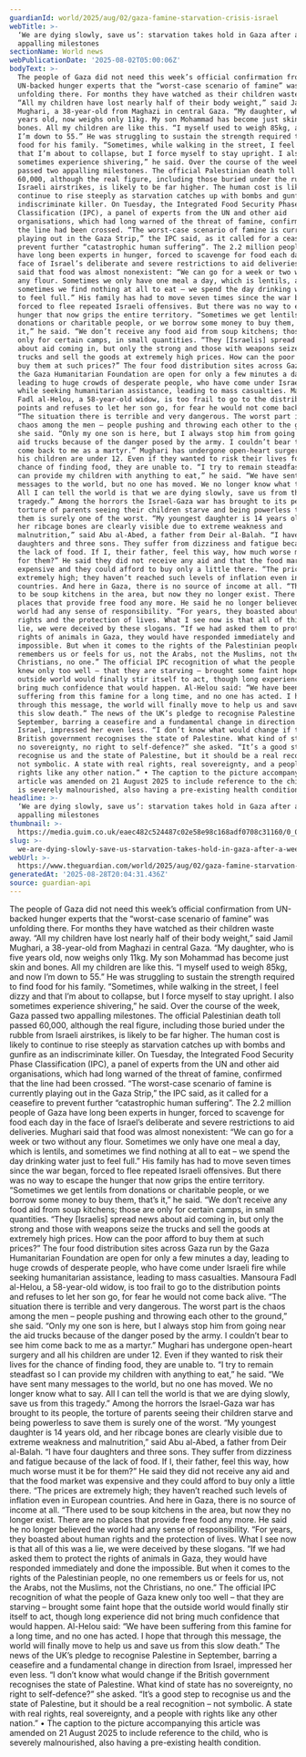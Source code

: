 ```yaml
---
guardianId: world/2025/aug/02/gaza-famine-starvation-crisis-israel
webTitle: >-
  ‘We are dying slowly, save us’: starvation takes hold in Gaza after a week of
  appalling milestones
sectionName: World news
webPublicationDate: '2025-08-02T05:00:06Z'
bodyText: >-
  The people of Gaza did not need this week’s official confirmation from
  UN-backed hunger experts that the “worst-case scenario of famine” was
  unfolding there. For months they have watched as their children waste away.
  “All my children have lost nearly half of their body weight,” said Jamil
  Mughari, a 38-year-old from Maghazi in central Gaza. “My daughter, who is five
  years old, now weighs only 11kg. My son Mohammad has become just skin and
  bones. All my children are like this. “I myself used to weigh 85kg, and now
  I’m down to 55.” He was struggling to sustain the strength required to find
  food for his family. “Sometimes, while walking in the street, I feel dizzy and
  that I’m about to collapse, but I force myself to stay upright. I also
  sometimes experience shivering,” he said. Over the course of the week, Gaza
  passed two appalling milestones. The official Palestinian death toll passed
  60,000, although the real figure, including those buried under the rubble from
  Israeli airstrikes, is likely to be far higher. The human cost is likely to
  continue to rise steeply as starvation catches up with bombs and gunfire as an
  indiscriminate killer. On Tuesday, the Integrated Food Security Phase
  Classification (IPC), a panel of experts from the UN and other aid
  organisations, which had long warned of the threat of famine, confirmed that
  the line had been crossed. “The worst-case scenario of famine is currently
  playing out in the Gaza Strip,” the IPC said, as it called for a ceasefire to
  prevent further “catastrophic human suffering”. The 2.2 million people of Gaza
  have long been experts in hunger, forced to scavenge for food each day in the
  face of Israel’s deliberate and severe restrictions to aid deliveries. Mughari
  said that food was almost nonexistent: “We can go for a week or two without
  any flour. Sometimes we only have one meal a day, which is lentils, and
  sometimes we find nothing at all to eat – we spend the day drinking water just
  to feel full.” His family has had to move seven times since the war began,
  forced to flee repeated Israeli offensives. But there was no way to escape the
  hunger that now grips the entire territory. “Sometimes we get lentils from
  donations or charitable people, or we borrow some money to buy them, that’s
  it,” he said. “We don’t receive any food aid from soup kitchens; those are
  only for certain camps, in small quantities. “They [Israelis] spread news
  about aid coming in, but only the strong and those with weapons seize the
  trucks and sell the goods at extremely high prices. How can the poor afford to
  buy them at such prices?” The four food distribution sites across Gaza run by
  the Gaza Humanitarian Foundation are open for only a few minutes a day,
  leading to huge crowds of desperate people, who have come under Israeli fire
  while seeking humanitarian assistance, leading to mass casualties. Mansoura
  Fadl al-Helou, a 58-year-old widow, is too frail to go to the distribution
  points and refuses to let her son go, for fear he would not come back alive.
  “The situation there is terrible and very dangerous. The worst part is the
  chaos among the men – people pushing and throwing each other to the ground,”
  she said. “Only my one son is here, but I always stop him from going near the
  aid trucks because of the danger posed by the army. I couldn’t bear to see him
  come back to me as a martyr.” Mughari has undergone open-heart surgery and all
  his children are under 12. Even if they wanted to risk their lives for the
  chance of finding food, they are unable to. “I try to remain steadfast so I
  can provide my children with anything to eat,” he said. “We have sent many
  messages to the world, but no one has moved. We no longer know what to say.
  All I can tell the world is that we are dying slowly, save us from this
  tragedy.” Among the horrors the Israel-Gaza war has brought to its people, the
  torture of parents seeing their children starve and being powerless to save
  them is surely one of the worst. “My youngest daughter is 14 years old, and
  her ribcage bones are clearly visible due to extreme weakness and
  malnutrition,” said Abu al-Abed, a father from Deir al-Balah. “I have four
  daughters and three sons. They suffer from dizziness and fatigue because of
  the lack of food. If I, their father, feel this way, how much worse must it be
  for them?” He said they did not receive any aid and that the food market was
  expensive and they could afford to buy only a little there. “The prices are
  extremely high; they haven’t reached such levels of inflation even in European
  countries. And here in Gaza, there is no source of income at all. “There used
  to be soup kitchens in the area, but now they no longer exist. There are no
  places that provide free food any more. He said he no longer believed the
  world had any sense of responsibility. “For years, they boasted about human
  rights and the protection of lives. What I see now is that all of this was a
  lie, we were deceived by these slogans. “If we had asked them to protect the
  rights of animals in Gaza, they would have responded immediately and done the
  impossible. But when it comes to the rights of the Palestinian people, no one
  remembers us or feels for us, not the Arabs, not the Muslims, not the
  Christians, no one.” The official IPC recognition of what the people of Gaza
  knew only too well – that they are starving – brought some faint hope that the
  outside world would finally stir itself to act, though long experience did not
  bring much confidence that would happen. Al-Helou said: “We have been
  suffering from this famine for a long time, and no one has acted. I hope that
  through this message, the world will finally move to help us and save us from
  this slow death.” The news of the UK’s pledge to recognise Palestine in
  September, barring a ceasefire and a fundamental change in direction from
  Israel, impressed her even less. “I don’t know what would change if the
  British government recognises the state of Palestine. What kind of state has
  no sovereignty, no right to self-defence?” she asked. “It’s a good step to
  recognise us and the state of Palestine, but it should be a real recognition –
  not symbolic. A state with real rights, real sovereignty, and a people with
  rights like any other nation.” • The caption to the picture accompanying this
  article was amended on 21 August 2025 to include reference to the child, who
  is severely malnourished, also having a pre-existing health condition.
headline: >-
  ‘We are dying slowly, save us’: starvation takes hold in Gaza after a week of
  appalling milestones
thumbnail: >-
  https://media.guim.co.uk/eaec482c524487c02e58e98c168adf0708c31160/0_0_2995_2396/500.jpg
slug: >-
  we-are-dying-slowly-save-us-starvation-takes-hold-in-gaza-after-a-week-of-appalling-milestones
webUrl: >-
  https://www.theguardian.com/world/2025/aug/02/gaza-famine-starvation-crisis-israel
generatedAt: '2025-08-28T20:04:31.436Z'
source: guardian-api
---
```

The people of Gaza did not need this week’s official confirmation from UN-backed hunger experts that the “worst-case scenario of famine” was unfolding there. For months they have watched as their children waste away. “All my children have lost nearly half of their body weight,” said Jamil Mughari, a 38-year-old from Maghazi in central Gaza. “My daughter, who is five years old, now weighs only 11kg. My son Mohammad has become just skin and bones. All my children are like this. “I myself used to weigh 85kg, and now I’m down to 55.” He was struggling to sustain the strength required to find food for his family. “Sometimes, while walking in the street, I feel dizzy and that I’m about to collapse, but I force myself to stay upright. I also sometimes experience shivering,” he said. Over the course of the week, Gaza passed two appalling milestones. The official Palestinian death toll passed 60,000, although the real figure, including those buried under the rubble from Israeli airstrikes, is likely to be far higher. The human cost is likely to continue to rise steeply as starvation catches up with bombs and gunfire as an indiscriminate killer. On Tuesday, the Integrated Food Security Phase Classification (IPC), a panel of experts from the UN and other aid organisations, which had long warned of the threat of famine, confirmed that the line had been crossed. “The worst-case scenario of famine is currently playing out in the Gaza Strip,” the IPC said, as it called for a ceasefire to prevent further “catastrophic human suffering”. The 2.2 million people of Gaza have long been experts in hunger, forced to scavenge for food each day in the face of Israel’s deliberate and severe restrictions to aid deliveries. Mughari said that food was almost nonexistent: “We can go for a week or two without any flour. Sometimes we only have one meal a day, which is lentils, and sometimes we find nothing at all to eat – we spend the day drinking water just to feel full.” His family has had to move seven times since the war began, forced to flee repeated Israeli offensives. But there was no way to escape the hunger that now grips the entire territory. “Sometimes we get lentils from donations or charitable people, or we borrow some money to buy them, that’s it,” he said. “We don’t receive any food aid from soup kitchens; those are only for certain camps, in small quantities. “They [Israelis] spread news about aid coming in, but only the strong and those with weapons seize the trucks and sell the goods at extremely high prices. How can the poor afford to buy them at such prices?” The four food distribution sites across Gaza run by the Gaza Humanitarian Foundation are open for only a few minutes a day, leading to huge crowds of desperate people, who have come under Israeli fire while seeking humanitarian assistance, leading to mass casualties. Mansoura Fadl al-Helou, a 58-year-old widow, is too frail to go to the distribution points and refuses to let her son go, for fear he would not come back alive. “The situation there is terrible and very dangerous. The worst part is the chaos among the men – people pushing and throwing each other to the ground,” she said. “Only my one son is here, but I always stop him from going near the aid trucks because of the danger posed by the army. I couldn’t bear to see him come back to me as a martyr.” Mughari has undergone open-heart surgery and all his children are under 12. Even if they wanted to risk their lives for the chance of finding food, they are unable to. “I try to remain steadfast so I can provide my children with anything to eat,” he said. “We have sent many messages to the world, but no one has moved. We no longer know what to say. All I can tell the world is that we are dying slowly, save us from this tragedy.” Among the horrors the Israel-Gaza war has brought to its people, the torture of parents seeing their children starve and being powerless to save them is surely one of the worst. “My youngest daughter is 14 years old, and her ribcage bones are clearly visible due to extreme weakness and malnutrition,” said Abu al-Abed, a father from Deir al-Balah. “I have four daughters and three sons. They suffer from dizziness and fatigue because of the lack of food. If I, their father, feel this way, how much worse must it be for them?” He said they did not receive any aid and that the food market was expensive and they could afford to buy only a little there. “The prices are extremely high; they haven’t reached such levels of inflation even in European countries. And here in Gaza, there is no source of income at all. “There used to be soup kitchens in the area, but now they no longer exist. There are no places that provide free food any more. He said he no longer believed the world had any sense of responsibility. “For years, they boasted about human rights and the protection of lives. What I see now is that all of this was a lie, we were deceived by these slogans. “If we had asked them to protect the rights of animals in Gaza, they would have responded immediately and done the impossible. But when it comes to the rights of the Palestinian people, no one remembers us or feels for us, not the Arabs, not the Muslims, not the Christians, no one.” The official IPC recognition of what the people of Gaza knew only too well – that they are starving – brought some faint hope that the outside world would finally stir itself to act, though long experience did not bring much confidence that would happen. Al-Helou said: “We have been suffering from this famine for a long time, and no one has acted. I hope that through this message, the world will finally move to help us and save us from this slow death.” The news of the UK’s pledge to recognise Palestine in September, barring a ceasefire and a fundamental change in direction from Israel, impressed her even less. “I don’t know what would change if the British government recognises the state of Palestine. What kind of state has no sovereignty, no right to self-defence?” she asked. “It’s a good step to recognise us and the state of Palestine, but it should be a real recognition – not symbolic. A state with real rights, real sovereignty, and a people with rights like any other nation.” • The caption to the picture accompanying this article was amended on 21 August 2025 to include reference to the child, who is severely malnourished, also having a pre-existing health condition.
